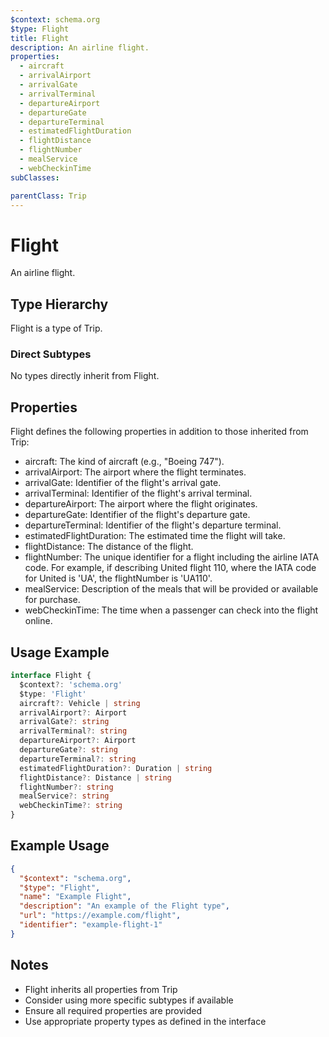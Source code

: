 ```yaml
---
$context: schema.org
$type: Flight
title: Flight
description: An airline flight.
properties:
  - aircraft
  - arrivalAirport
  - arrivalGate
  - arrivalTerminal
  - departureAirport
  - departureGate
  - departureTerminal
  - estimatedFlightDuration
  - flightDistance
  - flightNumber
  - mealService
  - webCheckinTime
subClasses:

parentClass: Trip
---
```


# Flight

An airline flight.

## Type Hierarchy

Flight is a type of Trip.

### Direct Subtypes

No types directly inherit from Flight.

## Properties

Flight defines the following properties in addition to those inherited from Trip:

- aircraft: The kind of aircraft (e.g., "Boeing 747").
- arrivalAirport: The airport where the flight terminates.
- arrivalGate: Identifier of the flight's arrival gate.
- arrivalTerminal: Identifier of the flight's arrival terminal.
- departureAirport: The airport where the flight originates.
- departureGate: Identifier of the flight's departure gate.
- departureTerminal: Identifier of the flight's departure terminal.
- estimatedFlightDuration: The estimated time the flight will take.
- flightDistance: The distance of the flight.
- flightNumber: The unique identifier for a flight including the airline IATA code. For example, if describing United flight 110, where the IATA code for United is 'UA', the flightNumber is 'UA110'.
- mealService: Description of the meals that will be provided or available for purchase.
- webCheckinTime: The time when a passenger can check into the flight online.

## Usage Example

```typescript
interface Flight {
  $context?: 'schema.org'
  $type: 'Flight'
  aircraft?: Vehicle | string
  arrivalAirport?: Airport
  arrivalGate?: string
  arrivalTerminal?: string
  departureAirport?: Airport
  departureGate?: string
  departureTerminal?: string
  estimatedFlightDuration?: Duration | string
  flightDistance?: Distance | string
  flightNumber?: string
  mealService?: string
  webCheckinTime?: string
}
```

## Example Usage

```json
{
  "$context": "schema.org",
  "$type": "Flight",
  "name": "Example Flight",
  "description": "An example of the Flight type",
  "url": "https://example.com/flight",
  "identifier": "example-flight-1"
}
```

## Notes

- Flight inherits all properties from Trip
- Consider using more specific subtypes if available
- Ensure all required properties are provided
- Use appropriate property types as defined in the interface
